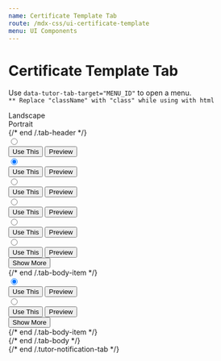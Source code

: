 ```yaml
---
name: Certificate Template Tab
route: /mdx-css/ui-certificate-template
menu: UI Components
---
```



# Certificate Template Tab

Use `data-tutor-tab-target="MENU_ID"` to open a menu.<br/>
`** Replace "className" with "class" while using with html`

<Playground>
	<div className="tutor-default-tab tutor-certificate-template-tab">
		<div className="tab-header d-flex justify-content-center">
			<div className="tab-header-item is-active" data-tutor-tab-target="tab-target-certificate-1">
				<div className="item-wrapper tutor-color-black-30 d-flex align-items-center">
					<span className="icon tutor-icon landscape-filled"></span>
					<span className="title tutor-text-btn-medium">Landscape</span>
				</div>
			</div>
			<div className="tab-header-item" data-tutor-tab-target="tab-target-certificate-2">
				<div className="item-wrapper tutor-color-black-30 d-flex align-items-center">
					<span className="icon tutor-icon portrait-filled"></span>
					<span className="title tutor-text-btn-medium">Portrait</span>
				</div>
			</div>
		</div>
		{/* end /.tab-header */}
		<div className="tab-body">
			<div className="tab-body-item is-active" id="tab-target-certificate-1">
				<div className="tutor-certificate-template template-landscape">
					<div className="template-item">
						<label className="template-radio-field" for="certificate-landscape-1">
							<input type="radio" name="certificate-landscape" id="certificate-landscape-1" />
							<span className="icon-wrapper">
								<img src="https://www.themeum.com/wp-content/uploads/2020/11/tutor-marketplace1x.png" alt="" />
							</span>
							<div className="template-item-overlay">
								<button className="tutor-btn tutor-is-xs">Use This</button>
								<button className="tutor-btn tutor-is-xs tutor-is-outline">Preview</button>
							</div>
						</label>
					</div>
					<div className="template-item">
						<label className="template-radio-field" for="certificate-landscape-2">
							<input type="radio" name="certificate-landscape" id="certificate-landscape-2" checked />
							<span className="icon-wrapper">
								<img src="https://www.themeum.com/wp-content/uploads/2020/11/tutor-marketplace1x.png" alt="" />
							</span>
							<div className="template-item-overlay">
								<button className="tutor-btn tutor-is-xs">Use This</button>
								<button className="tutor-btn tutor-is-xs tutor-is-outline">Preview</button>
							</div>
						</label>
					</div>
					<div className="template-item">
						<label className="template-radio-field" for="certificate-landscape-3">
							<input type="radio" name="certificate-landscape" id="certificate-landscape-3" />
							<span className="icon-wrapper">
								<img src="https://www.themeum.com/wp-content/uploads/2020/11/tutor-marketplace1x.png" alt="" />
							</span>
							<div className="template-item-overlay">
								<button className="tutor-btn tutor-is-xs">Use This</button>
								<button className="tutor-btn tutor-is-xs tutor-is-outline">Preview</button>
							</div>
						</label>
					</div>
					<div className="template-item">
						<label className="template-radio-field" for="certificate-landscape-4">
							<input type="radio" name="certificate-landscape" id="certificate-landscape-4" />
							<span className="icon-wrapper">
								<img src="https://www.themeum.com/wp-content/uploads/2020/11/tutor-marketplace1x.png" alt="" />
							</span>
							<div className="template-item-overlay">
								<button className="tutor-btn tutor-is-xs">Use This</button>
								<button className="tutor-btn tutor-is-xs tutor-is-outline">Preview</button>
							</div>
						</label>
					</div>
					<div className="template-item">
						<label className="template-radio-field" for="certificate-landscape-5">
							<input type="radio" name="certificate-landscape" id="certificate-landscape-5" />
							<span className="icon-wrapper">
								<img src="https://www.themeum.com/wp-content/uploads/2020/11/tutor-marketplace1x.png" alt="" />
							</span>
							<div className="template-item-overlay">
								<button className="tutor-btn tutor-is-xs">Use This</button>
								<button className="tutor-btn tutor-is-xs tutor-is-outline">Preview</button>
							</div>
						</label>
					</div>
					<div className="template-item">
						<label className="template-radio-field" for="certificate-landscape-6">
							<input type="radio" name="certificate-landscape" id="certificate-landscape-6" />
							<span className="icon-wrapper">
								<img src="https://www.themeum.com/wp-content/uploads/2020/11/tutor-marketplace1x.png" alt="" />
							</span>
							<div className="template-item-overlay">
								<button className="tutor-btn tutor-is-xs">Use This</button>
								<button className="tutor-btn tutor-is-xs tutor-is-outline">Preview</button>
							</div>
						</label>
					</div>
					<div className="template-load-more">
						<button className="load-more-btn tutor-color-text-primary tutor-text-medium-body">
							<span className="tutor-icon plus-filled tutor-color-design-brand"></span> Show More
						</button>
					</div>
				</div>
			</div>
			{/* end /.tab-body-item */}
			<div className="tab-body-item" id="tab-target-certificate-2">
				<div className="tutor-certificate-template template-portrait">
					<div className="template-item">
						<label className="template-radio-field" for="certificate-portrait-1">
							<input type="radio" name="certificate-portrait" id="certificate-portrait-1" checked />
							<span className="icon-wrapper">
								<img src="https://www.themeum.com/wp-content/uploads/2020/11/tutor-marketplace1x.png" alt="" />
							</span>
							<div className="template-item-overlay">
								<button className="tutor-btn tutor-is-xs">Use This</button>
								<button className="tutor-btn tutor-is-xs tutor-is-outline">Preview</button>
							</div>
						</label>
					</div>
					<div className="template-item">
						<label className="template-radio-field" for="certificate-portrait-2">
							<input type="radio" name="certificate-portrait" id="certificate-portrait-2" />
							<span className="icon-wrapper">
								<img src="https://www.themeum.com/wp-content/uploads/2020/11/tutor-marketplace1x.png" alt="" />
							</span>
							<div className="template-item-overlay">
								<button className="tutor-btn tutor-is-xs">Use This</button>
								<button className="tutor-btn tutor-is-xs tutor-is-outline">Preview</button>
							</div>
						</label>
					</div>
					<div className="template-load-more">
						<button className="load-more-btn tutor-color-text-primary tutor-text-medium-body">
							<span className="tutor-icon plus-filled tutor-color-design-brand"></span> Show More
						</button>
					</div>
				</div>
			</div>
			{/* end /.tab-body-item */}
		</div>
		{/* end /.tab-body */}
	</div>
	{/* end /.tutor-notification-tab */}
</Playground>
